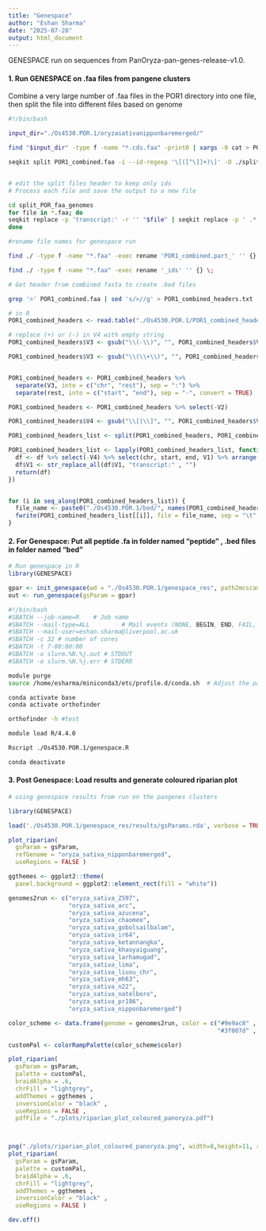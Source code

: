 ```yaml
---
title: "Genespace"
author: "Eshan Sharma"
date: "2025-07-28"
output: html_document
---
```


GENESPACE run on sequences from PanOryza-pan-genes-release-v1.0.

#### 1. Run GENESPACE on .faa files from pangene clusters

Combine a very large number of .faa files in the POR1 directory into one file, then split the file into different files based on genome

```bash

#!/bin/bash

input_dir="./Os4530.POR.1/oryzasativanipponbaremerged/"

find "$input_dir" -type f -name "*.cds.faa" -print0 | xargs -0 cat > POR1_combined.faa

seqkit split POR1_combined.faa -i --id-regexp '\[([^\]]+)\]' -O ./split_POR_faa_genomes


# edit the split files header to keep only ids
# Process each file and save the output to a new file

cd split_POR_faa_genomes
for file in *.faa; do
seqkit replace -p 'transcript:' -r '' "$file" | seqkit replace -p ' .*' -r '' > "${file%.faa}_ids.faa"
done

#rename file names for genespace run

find ./ -type f -name "*.faa" -exec rename 'POR1_combined.part_' '' {} \;

find ./ -type f -name "*.faa" -exec rename '_ids' '' {} \;

# Get header from combined fasta to create .bed files

grep '>' POR1_combined.faa | sed 's/>//g' > POR1_combined_headers.txt

```

```r

# in R
POR1_combined_headers <- read.table("./Os4530.POR.1/POR1_combined_headers.txt", quote="\"", comment.char="")

# replace (+) or (-) in V4 with empty string
POR1_combined_headers$V3 <- gsub("\\(-\\)", "", POR1_combined_headers$V3)

POR1_combined_headers$V3 <- gsub("\\(\\+\\)", "", POR1_combined_headers$V3)


POR1_combined_headers <- POR1_combined_headers %>%
  separate(V3, into = c("chr", "rest"), sep = ":") %>%
  separate(rest, into = c("start", "end"), sep = "-", convert = TRUE)

POR1_combined_headers <- POR1_combined_headers %>% select(-V2)

POR1_combined_headers$V4 <- gsub("\\[|\\]", "", POR1_combined_headers$V4)

POR1_combined_headers_list <- split(POR1_combined_headers, POR1_combined_headers$V4)

POR1_combined_headers_list <- lapply(POR1_combined_headers_list, function(df) {
  df <- df %>% select(-V4) %>% select(chr, start, end, V1) %>% arrange(chr)
  df$V1 <- str_replace_all(df$V1, "transcript:" , "")
  return(df)
})


for (i in seq_along(POR1_combined_headers_list)) {
  file_name <- paste0("./Os4530.POR.1/bed/", names(POR1_combined_headers_list)[i], ".bed")
  fwrite(POR1_combined_headers_list[[i]], file = file_name, sep = "\t", row.names = FALSE, col.names = FALSE, quote = FALSE)
}

```

#### 2. For Genespace: Put all peptide .fa in folder named "peptide" , .bed files in folder named "bed"

```r
# Run genespace in R
library(GENESPACE)

gpar <- init_genespace(wd = "./Os4530.POR.1/genespace_res", path2mcscanx = "/home/esharma/MCScanX")
out <- run_genespace(gsParam = gpar)
```

```bash
#!/bin/bash
#SBATCH --job-name=R    # Job name
#SBATCH --mail-type=ALL         # Mail events (NONE, BEGIN, END, FAIL, ALL)
#SBATCH --mail-user=eshan.sharma@liverpool.ac.uk     
#SBATCH -c 32 # number of cores
#SBATCH -t 7-00:00:00
#SBATCH -o slurm.%N.%j.out # STDOUT
#SBATCH -e slurm.%N.%j.err # STDERR

module purge
source /home/esharma/miniconda3/etc/profile.d/conda.sh  # Adjust the path to your Conda installation if needed

conda activate base
conda activate orthofinder

orthofinder -h #test

module load R/4.4.0

Rscript ./Os4530.POR.1/genespace.R

conda deactivate
```

#### 3. Post Genespace: Load results and generate coloured riparian plot

```r

# using genespace results from run on the pangenes clusters

library(GENESPACE)

load('./Os4530.POR.1/genespace_res/results/gsParams.rda', verbose = TRUE)

plot_riparian(
  gsParam = gsParam,
  refGenome = "oryza_sativa_nipponbaremerged", 
  useRegions = FALSE )

ggthemes <- ggplot2::theme(
  panel.background = ggplot2::element_rect(fill = "white"))

genomes2run <- c("oryza_sativa_ZS97",
                 "oryza_sativa_arc",
                 "oryza_sativa_azucena",
                 "oryza_sativa_chaomeo",
                 "oryza_sativa_gobolsailbalam",
                 "oryza_sativa_ir64",
                 "oryza_sativa_ketannangka",
                 "oryza_sativa_khaoyaiguang",
                 "oryza_sativa_larhamugad",
                 "oryza_sativa_lima",
                 "oryza_sativa_liuxu_chr",
                 "oryza_sativa_mh63",
                 "oryza_sativa_n22",
                 "oryza_sativa_natelboro",
                 "oryza_sativa_pr106",
                 "oryza_sativa_nipponbaremerged")

color_scheme <- data.frame(genome = genomes2run, color = c("#9e9ac8" , "#33691E" , "#a63603" ,  "#7f2704" , "#7953ff" , "#807dba" , "#d94801" ,
                                                           "#3f007d" , "#54278f" , "#0003C7" , "#2171b5" , "#6a51a3" , "#F2B705" , "#FFDC00" , "#bcbddc" , "#374140"))

customPal <- colorRampPalette(color_scheme$color)

plot_riparian(
  gsParam = gsParam, 
  palette = customPal,
  braidAlpha = .6,
  chrFill = "lightgrey",
  addThemes = ggthemes , 
  inversionColor = "black" , 
  useRegions = FALSE ,
  pdfFile = "./plots/riparian_plot_coloured_panoryza.pdf")



png("./plots/riparian_plot_coloured_panoryza.png", width=8,height=11, res = 600 , units = "in" , pointsize = 12)
plot_riparian(
  gsParam = gsParam, 
  palette = customPal,
  braidAlpha = .6,
  chrFill = "lightgrey",
  addThemes = ggthemes , 
  inversionColor = "black" , 
  useRegions = FALSE )

dev.off()
```
